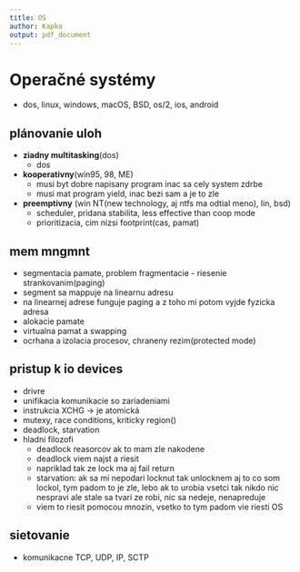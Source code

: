 ```yaml
---
title: OS
author: Kapko
output: pdf_document
---
```


# Operačné systémy
- dos, linux, windows, macOS, BSD, os/2, ios, android

## plánovanie uloh
- **ziadny multitasking**(dos)
    - dos
- **kooperativny**(win95, 98, ME)
    - musi byt dobre napisany program inac sa cely system zdrbe
    - musi mat program yield, inac bezi sam a je to zle
- **preemptivny** (win NT(new technology, aj ntfs ma odtial meno), lin, bsd)
    - scheduler, pridana stabilita, less effective than coop mode
    - prioritizacia, cim nizsi footprint(cas, pamat)

## mem mngmnt
- segmentacia pamate, problem fragmentacie - riesenie strankovanim(paging)
- segment sa mappuje na linearnu adresu
- na linearnej adrese funguje paging a z toho mi potom vyjde fyzicka adresa
- alokacie pamate
- virtualna pamat a swapping
- ocrhana a izolacia procesov, chraneny rezim(protected mode)

## pristup k io devices
- drivre
- unifikacia komunikacie so zariadeniami
- instrukcia XCHG -> je atomická
- mutexy, race conditions, kriticky region()
- deadlock, starvation
- hladni filozofi
    - deadlock reasorcov ak to mam zle nakodene
    - deadlock viem najst a riesit
    - napriklad tak ze lock ma aj fail return
    - starvation: ak sa mi nepodari locknut tak unlocknem aj to co som lockol, tym padom to je zle, lebo ak to urobia vsetci tak nikdo nic nespravi ale stale sa tvari ze robi, nic sa nedeje, nenapreduje
    - viem to riesit pomocou mnozin, vsetko to tym padom vie riesti OS

## sietovanie
- komunikacne TCP, UDP, IP, SCTP
